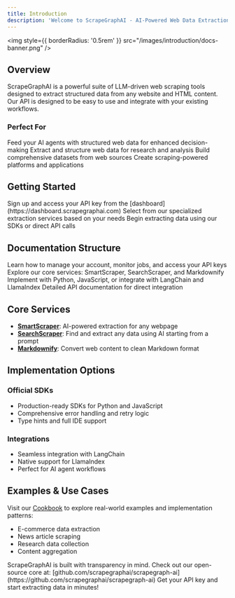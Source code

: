 ```yaml
---
title: Introduction
description: 'Welcome to ScrapeGraphAI - AI-Powered Web Data Extraction'
---
```


<img
  style={{ borderRadius: '0.5rem' }}
  src="/images/introduction/docs-banner.png"
/>

## Overview

ScrapeGraphAI is a powerful suite of LLM-driven web scraping tools designed to extract structured data from any website and HTML content. Our API is designed to be easy to use and integrate with your existing workflows.

### Perfect For

<CardGroup cols={2}>
  <Card title="AI Applications" icon="robot">
    Feed your AI agents with structured web data for enhanced decision-making
  </Card>
  <Card title="Data Analysis" icon="chart-mixed">
    Extract and structure web data for research and analysis
  </Card>
  <Card title="Dataset Creation" icon="database" >
    Build comprehensive datasets from web sources
  </Card>
  <Card title="Platform Building" icon="layer-group">
    Create scraping-powered platforms and applications
  </Card>
</CardGroup>

## Getting Started

<Steps>
  <Step title="Get API Key">
    Sign up and access your API key from the [dashboard](https://dashboard.scrapegraphai.com)
  </Step>
  <Step title="Choose Your Service">
    Select from our specialized extraction services based on your needs
  </Step>
  <Step title="Start Extracting">
    Begin extracting data using our SDKs or direct API calls
  </Step>
</Steps>

## Documentation Structure

<CardGroup cols={2}>
  <Card title="Dashboard" icon="gauge" href="/dashboard/overview">
    Learn how to manage your account, monitor jobs, and access your API keys
  </Card>
  <Card title="Services" icon="gears" href="/services/smartscraper">
    Explore our core services: SmartScraper, SearchScraper, and Markdownify
  </Card>
  <Card title="SDKs & Integration" icon="code" href="/sdks/python">
    Implement with Python, JavaScript, or integrate with LangChain and LlamaIndex

  </Card>
  <Card title="API Reference" icon="book" href="/api-reference/introduction">
    Detailed API documentation for direct integration
  </Card>
</CardGroup>

## Core Services

- <a href="/services/smartscraper">**SmartScraper**</a>: AI-powered extraction for any webpage
- <a href="/services/searchscraper">**SearchScraper**</a>: Find and extract any data using AI starting from a prompt
- <a href="/services/markdownify">**Markdownify**</a>: Convert web content to clean Markdown format




## Implementation Options

### Official SDKs
- Production-ready SDKs for Python and JavaScript
- Comprehensive error handling and retry logic
- Type hints and full IDE support

### Integrations
- Seamless integration with LangChain
- Native support for LlamaIndex
- Perfect for AI agent workflows

## Examples & Use Cases

Visit our [Cookbook](/cookbook/introduction) to explore real-world examples and implementation patterns:
- E-commerce data extraction
- News article scraping
- Research data collection
- Content aggregation

<Accordion icon="github" title="Open Source">
  ScrapeGraphAI is built with transparency in mind. Check out our open-source core at:
  [github.com/scrapegraphai/scrapegraph-ai](https://github.com/scrapegraphai/scrapegraph-ai)
</Accordion>

<Card title="Ready to Start?" icon="rocket" href="/dashboard/overview">
  Get your API key and start extracting data in minutes!
</Card>
